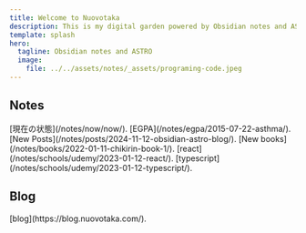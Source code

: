 ```yaml
---
title: Welcome to Nuovotaka
description: This is my digital garden powered by Obsidian notes and ASTRO.
template: splash
hero:
  tagline: Obsidian notes and ASTRO
  image:
    file: ../../assets/notes/_assets/programing-code.jpeg
---
```



## Notes

<CardGrid stagger>
	<Card title="現在の状態" icon="document">
		[現在の状態](/notes/now/now/).
	</Card>
	<Card title="EGPA" icon="document">
		[EGPA](/notes/egpa/2015-07-22-asthma/).
	</Card>
	<Card title="Posts" icon="document">
		[New Posts](/notes/posts/2024-11-12-obsidian-astro-blog/).
	</Card>
	<Card title="Books" icon="open-book">
		[New books](/notes/books/2022-01-11-chikirin-book-1/).
	</Card>
	<Card title="Schools" icon="document">
		[react](/notes/schools/udemy/2023-01-12-react/).
		[typescript](/notes/schools/udemy/2023-01-12-typescript/).
	</Card>
</CardGrid>

## Blog

<CardGrid stagger>
	<Card title="blog" icon="document">
		[blog](https://blog.nuovotaka.com/).
	</Card>
</CardGrid>
